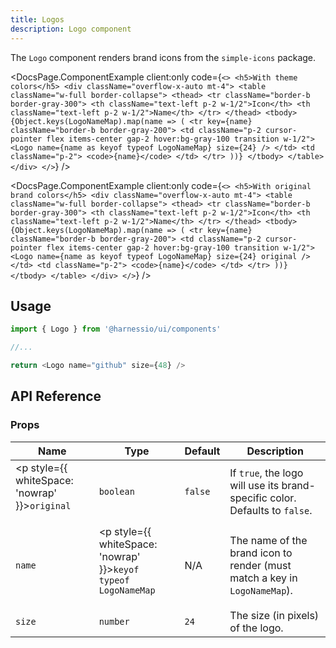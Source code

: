 ```yaml
---
title: Logos
description: Logo component
---
```


The `Logo` component renders brand icons from the `simple-icons` package.


<DocsPage.ComponentExample
  client:only
  code={`<>
    <h5>With theme colors</h5>
    <div className="overflow-x-auto mt-4">
      <table className="w-full border-collapse">
        <thead>
          <tr className="border-b border-gray-300">
            <th className="text-left p-2 w-1/2">Icon</th>
            <th className="text-left p-2 w-1/2">Name</th>
          </tr>
        </thead>
        <tbody>
          {Object.keys(LogoNameMap).map(name => (
            <tr key={name} className="border-b border-gray-200">
              <td className="p-2 cursor-pointer flex items-center gap-2 hover:bg-gray-100 transition w-1/2">
                <Logo name={name as keyof typeof LogoNameMap} size={24} />
              </td>
              <td className="p-2">
                <code>{name}</code>
              </td>
            </tr>
          ))}
        </tbody>
      </table>
    </div>
  </>`}
/>

<DocsPage.ComponentExample
  client:only
  code={`<>
    <h5>With original brand colors</h5>
    <div className="overflow-x-auto mt-4">
      <table className="w-full border-collapse">
        <thead>
          <tr className="border-b border-gray-300">
            <th className="text-left p-2 w-1/2">Icon</th>
            <th className="text-left p-2 w-1/2">Name</th>
          </tr>
        </thead>
        <tbody>
          {Object.keys(LogoNameMap).map(name => (
            <tr key={name} className="border-b border-gray-200">
              <td className="p-2 cursor-pointer flex items-center gap-2 hover:bg-gray-100 transition w-1/2">
                <Logo name={name as keyof typeof LogoNameMap} size={24} original />
              </td>
              <td className="p-2">
                <code>{name}</code>
              </td>
            </tr>
          ))}
        </tbody>
      </table>
    </div>
  </>`}
/>

## Usage

```typescript
import { Logo } from '@harnessio/ui/components'

//...

return <Logo name="github" size={48} />
```

## API Reference

### Props

| Name                                                          | Type                                                                          | Default | Description                                                                 |
| ------------------------------------------------------------- | ----------------------------------------------------------------------------- | ------- | --------------------------------------------------------------------------- |
| <p style={{ whiteSpace: 'nowrap' }}><code>original</code></p> | `boolean`                                                                     | `false` | If `true`, the logo will use its brand-specific color. Defaults to `false`. |
| `name`                                                        | <p style={{ whiteSpace: 'nowrap' }}><code>keyof typeof LogoNameMap</code></p> | N/A     | The name of the brand icon to render (must match a key in `LogoNameMap`).   |
| `size`                                                        | `number`                                                                      | `24`    | The size (in pixels) of the logo.                                           |
